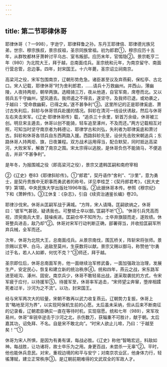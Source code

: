 ```yaml
---
---
---
```

title: 第二节耶律休哥
---



耶律休哥（？—998），字逊宁，耶律释鲁之孙。东丹王耶律倍、耶律德光族兄弟，世宗、穆宗族叔，景宗叔祖，圣宗同族曾祖。初为郎君①，穆宗应历十五年，从群牧都林牙萧幹讨平乌古、室韦叛部。应历末年，官惕隐②。景宗乾亨二年（980）为北院大王，拜于越，总南面戍兵。圣宗统和元年，为南京留守、南面行营总管，总边事。四年，封宋国王。十六年薨，圣宗诏立祠南京。

高梁河之役，宋军包围南京，辽朝形势危急。诸臣甚至议及弃燕蓟，保松亭、古北口。宋人记载，耶律休哥“时为舍利郎君，……请兵十万救幽州。并西山，薄幽陵，人夜持两炬，朝举两旗。选精骑三万，夜从他道，自官军南，席卷而北。又以弱兵五千守幽州，望风遁去。我师遏之不得去，遂坚守。及我师已退，或劝袭之，于越曰：‘受命救幽蓟，已得之矣。’遂不甚争利”③。这里所记的正是耶律奚底、萧讨古失利后，斜轸与休哥领兵赴援的情况。斜轸在清河一线设伏诱敌，然后与休哥左右夹击宋军。《辽史·耶律休哥传》载，“追杀三十余里，斩首万余级，休哥被三创。明旦宋主遁去，休哥以创不能骑，轻车追至涿州，不及而还。”两方记载相互对照，可知当时坚守南京者为韩德让、耶律学古和刘弘，失利者为耶律奚底和萧讨古。斜轸和休哥各领兵自东西两路入援。西路斜轸先至，设伏先击败宋朝追兵；东路休哥人持两炬、旗，日夜兼程。双方战术运用得当，配合默契，同时抵达高梁河，大败宋军，解救了南京之围。宋太宗得以逃脱，是休哥负伤不能骑马，不便追击，并非“不甚争利”。

是年冬，为报围城之役（即高梁河之役），景宗又遣韩匡嗣和南府宰相

②《辽史》卷83《耶律斜轸传》。①“郎君”，契丹语作“舍利”、“沙里”，意为勇士，是契丹贵族中无职事而勇武者的称号。详见李桂芝：《契丹郎君考》，《民大史学》第1期，中央民族大学出版社1996年版。②此据休哥本传。参照《穆宗纪》下和《萧幹传》。③江休复：《杂志》，引自《续资治通鉴长编》卷20。

耶律沙伐宋。休哥从匡嗣军战于满城。“方阵，宋人请降。匡嗣欲纳之，休哥曰：‘彼军气甚锐，疑诱我也。可整顿士卒以御。’匡嗣不听”①。“休哥引兵凭高而视，须臾南兵大至，鼓噪疾进。匡嗣仓卒不知所为，士卒弃旗鼓而走，遂败绩。休哥整兵进击，敌乃却”②。休哥对宋军行动判断正确，部署得当，并收拾匡嗣军所弃兵械，全军而还。

次年，休哥为北院大王，总南面戍兵。从景宗南伐，围瓦桥关，阵斩宋将张师。景宗赐以玄甲、白马，追敌至莫州，生获数将以献。景宗又赐以御马，称赞他“尔勇过于名，若人人如卿，何忧不克？”③师还，拜于越。

圣宗即位后，休哥总南面军务，他一面继续治军修武备，一面加强政治治理，发展生产，安定民心，恢复和建立新的统治秩序④。统和四年，燕云之战，宋东路军进至岐沟、涿州、固安。南京兵少，休哥不敢轻易出战，遂采取袭扰的方式，令宋军疲于应付，以待援军⑤。待援军至，休哥率军追击，“宋师望尘奔窜，堕岸相蹂死者过半，沙河为之不流”。以功，封宋国王。

经与宋军两次大的较量，宋朝不敢再以武力收复燕云。辽朝势力复振，休哥上言“略地至河为界”，以实现阿保机生前的心愿。太后虽未采纳，但从后来不断南征的记录看，辽朝君臣确实一直在等待时机，实现宿愿。统和七年（989），宋军攻易州，休哥“率锐卒逆击于沙河之北，杀伤数万，获辎重不可胜计，献于朝。太后嘉其功，诏免拜、不名。自是宋不敢北向”。“时宋人欲止儿啼，乃曰：‘于越至矣！’”①

休哥为宋人所惧，是因为有勇有谋，每战必胜。《辽史》称他“智略宏远，料敌如神。每战胜，让功诸将，故士卒乐为之用。身更百战，未尝杀一无辜”②。平时，他也能休兵息民。对宋，重视边境的和平与安宁；对南京农业区，他身体力行，轻徭薄赋，建立正常秩序③。是辽朝前期难得的文武双全的军政人才。